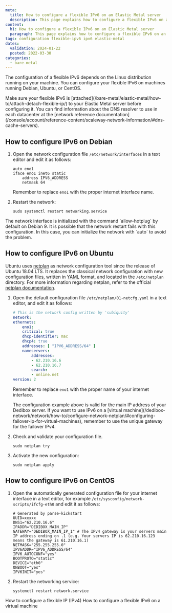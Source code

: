 ```yaml
---
meta:
  title: How to configure a flexible IPv6 on an Elastic Metal server
  description: This page explains how to configure a flexible IPv6 on an Elastic Metal server
content:
  h1: How to configure a flexible IPv6 on an Elastic Metal server
  paragraph: This page explains how to configure a flexible IPv6 on an Elastic Metal server
tags: configuration flexible-ipv6 ipv6 elastic-metal
dates:
  validation: 2024-01-22
  posted: 2022-03-30
categories:
  - bare-metal
---
```


The configuration of a flexible IPv6 depends on the Linux distribution running on your machine. You can configure your flexible IPv6 on machines running Debian, Ubuntu, or CentOS.

<Macro id="requirements" >

<Message type="note">
  Make sure your flexible IPv6 is [attached](/bare-metal/elastic-metal/how-to/attach-detach-flexible-ip/) to your Elastic Metal server before configuring it.
</Message>

<Message typ="tip">
  You can find information about the DNS resolver to use in each datacenter at the [network reference documentation](/console/account/reference-content/scaleway-network-information/#dns-cache-servers).
</Message>


## How to configure IPv6 on Debian

1. Open the network configuration file `/etc/network/interfaces` in a text editor and edit it as follows:
    ```
    auto eno1
    iface eno1 inet6 static
        address IPV6_ADDRESS
        netmask 64
    ```

    Remember to replace `eno1` with the proper internet interface name.
2. Restart the network:
    ```
    sudo systemctl restart networking.service
    ```

<Message type="tip">
  The network interface is initialized with the command `allow-hotplug` by default on Debian 9. It is possible that the network restart fails with this configuration. In this case, you can initialize the network with `auto` to avoid the problem.
</Message>


## How to configure IPv6 on Ubuntu

Ubuntu uses [netplan](https://netplan.io) as network configuration tool since the release of Ubuntu 18.04 LTS.
It replaces the classical network configuration with new configuration files, written in [YAML](https://yaml.org) format, and located in the `/etc/netplan` directory. For more information regarding netplan, refer to the official [netplan documentation](https://netplan.readthedocs.io/en/stable/examples/).

1. Open the default configuration file `/etc/netplan/01-netcfg.yaml` in a text editor, and edit it as follows:
    ```yaml
    # This is the network config written by 'subiquity'
    network:
    ethernets:
        eno1:
        critical: true
        dhcp-identifier: mac
        dhcp4: true
        addresses: [ "IPV6_ADDRESS/64" ]
        nameservers:
            addresses:
            - 62.210.16.6
            - 62.210.16.7
            search:
            - online.net
    version: 2
    ```

    Remember to replace `eno1` with the proper name of your internet interface. 

    <Message type="note">
      The configuration example above is valid for the main IP address of your Dedibox server. If you want to use IPv6 on a [virtual machine](/dedibox-network/network/how-to/configure-network-netplan/#configuring-failover-ip-for-virtual-machines), remember to use the unique gateway for the failover IPv4.
    </Message>
2. Check and validate your configuration file.
    ```
    sudo netplan try
    ```
3. Activate the new configuration: 
    ```
    sudo netplan apply
    ```

## How to configure IPv6 on CentOS

1. Open the automatically generated configuration file for your internet interface in a text editor, for example `/etc/sysconfig/network-scripts/ifcfg-eth0` and edit it as follows: 
    ```
    # Generated by parse-kickstart
    UUID=xxxxx
    DNS1="62.210.16.6"
    IPADDR="DEDIBOX_MAIN_IP"
    GATEWAY="DEDIBOX_MAIN_IP_1" # The IPv4 gateway is your servers main IP address ending on .1 (e.g. Your servers IP is 62.210.16.123 means the gateway is 61.210.16.1)
    NETMASK="255.255.255.0"
    IPV6ADDR="IPV6_ADDRESS/64"
    IPV6_AUTOCONF="yes"
    BOOTPROTO="static"
    DEVICE="eth0"
    ONBOOT="yes"
    IPV6INIT="yes"
    ```
2. Restart the networking service:
    ```
    systemctl restart network.service
    ```


<Navigation title="See also">
  <PreviousButton to="/bare-metal/elastic-metal/how-to/configure-flexible-ip/">How to configure a flexible IP (IPv4)</PreviousButton>
  <NextButton to="/bare-metal/elastic-metal/how-to/configure-ipv6-hypervisor/">How to configure a flexible IPv6 on a virtual machine</NextButton>
</Navigation>

